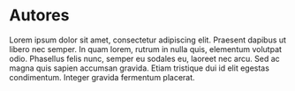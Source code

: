 # Autores

Lorem ipsum dolor sit amet, consectetur adipiscing elit. Praesent dapibus ut libero nec semper. In quam lorem, rutrum in nulla quis, elementum volutpat odio. Phasellus felis nunc, semper eu sodales eu, laoreet nec arcu. Sed ac magna quis sapien accumsan gravida. Etiam tristique dui id elit egestas condimentum. Integer gravida fermentum placerat.  